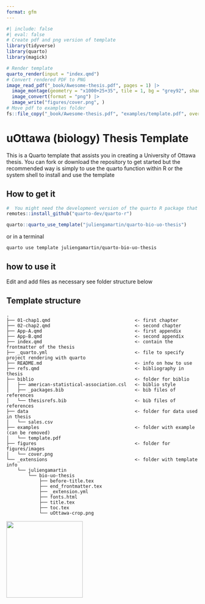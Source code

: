 ```yaml
---
format: gfm
---
```


<!-- README.md is generated from README.qmd. Please edit that file -->

```r
#| include: false
#| eval: false
# Create pdf and png version of template
library(tidyverse)
library(quarto)
library(magick)

# Render template
quarto_render(input = "index.qmd")
# Convert rendered PDF to PNG
image_read_pdf("_book/Awesome-thesis.pdf", pages = 1) |>
  image_montage(geometry = "x1000+25+35", tile = 1, bg = "grey92", shadow = TRUE) |>
  image_convert(format = "png") |>
  image_write("figures/cover.png", )
# Move pdf to examples folder
fs::file_copy("_book/Awesome-thesis.pdf", "examples/template.pdf", overwrite = TRUE)
```

# uOttawa (biology) Thesis Template

This is a Quarto template that assists you in creating a University of Ottawa thesis. You can fork or download the repository to get started but the recommended way is simply to use the quarto function within R or the system shell to install and use the template


## How to get it
``` r
#  You might need the development version of the quarto R package that you can install with
remotes::install_github("quarto-dev/quarto-r")

quarto::quarto_use_template("juliengamartin/quarto-bio-uo-thesis")
```

or in a terminal

``` bash
quarto use template juliengamartin/quarto-bio-uo-thesis
```

## how to use it 

Edit and add files as necessary see folder structure below

## Template structure

```
.
├── 01-chap1.qmd                               <- first chapter
├── 02-chap2.qmd                               <- second chapter
├── App-A.qmd                                  <- first appendix
├── App-B.qmd                                  <- second appendix
├── index.qmd                                  <- contain the frontmatter of the thesis
├── _quarto.yml                                <- file to specify project rendering with quarto
├── README.md                                  <- info on how to use
├── refs.qmd                                   <- bibliography in thesis
├── biblio                                     <- folder for biblio
│   ├── american-statistical-association.csl   <- biblio style
│   ├── _packages.bib                          <- bib files of references
│   └── thesisrefs.bib                         <- bib files of references
├── data                                       <- folder for data used in thesis
│   └── sales.csv
├── examples                                   <- folder with example (can be removed)
│   └── template.pdf
├── figures                                    <- folder for figures/images
│   └── cover.png
└── _extensions                                <- folder with template info
    └── juliengamartin
        └── bio-uo-thesis
            ├── before-title.tex
            ├── end_frontmatter.tex
            ├── _extension.yml
            ├── fonts.html
            ├── title.tex
            ├── toc.tex
            └── uOttawa-crop.png
```

[![](figures/cover.png){height=200 fig-align="center"}](examples/template.pdf)
